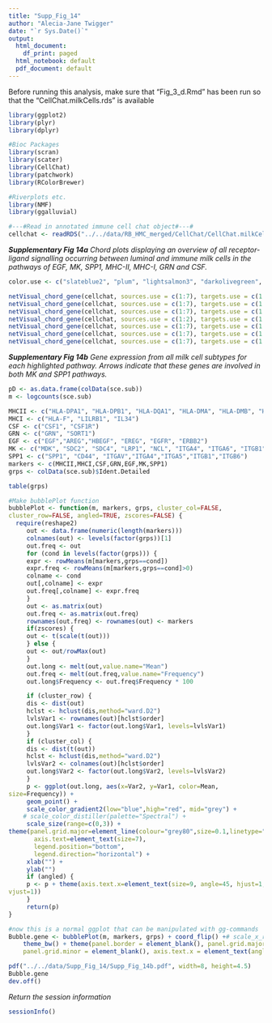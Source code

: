 ```yaml
---
title: "Supp_Fig_14"
author: "Alecia-Jane Twigger"
date: "`r Sys.Date()`"
output: 
  html_document:
    df_print: paged
  html_notebook: default
  pdf_document: default
---
```

Before running this analysis, make sure that "Fig_3_d.Rmd" has been run so that the "CellChat.milkCells.rds" is available
```r
library(ggplot2)
library(plyr)
library(dplyr)

#Bioc Packages
library(scran)
library(scater)
library(CellChat)
library(patchwork)
library(RColorBrewer)

#Riverplots etc.
library(NMF)
library(ggalluvial)

#---#Read in annotated immune cell chat object#---#
cellchat <- readRDS("../../data/RB_HMC_merged/CellChat/CellChat.milkCells.rds")
```
***Supplementary Fig 14a***
*Chord plots displaying an overview of all receptor-ligand signalling occurring between luminal and immune milk cells in the pathways of EGF, MK, SPP1, MHC-II, MHC-I, GRN and CSF.*
```r
color.use <- c("slateblue2", "plum", "lightsalmon3", "darkolivegreen", "#99A800", "gold4", "gold")

netVisual_chord_gene(cellchat, sources.use = c(1:7), targets.use = c(1:7), signaling = c("EGF"),legend.pos.x = 8, color.use= color.use)
netVisual_chord_gene(cellchat, sources.use = c(1:7), targets.use = c(1:7), signaling = c("MK"),legend.pos.x = 8, color.use= color.use)
netVisual_chord_gene(cellchat, sources.use = c(1:7), targets.use = c(1:7), signaling = c("SPP1"),legend.pos.x = 8, color.use= color.use)
netVisual_chord_gene(cellchat, sources.use = c(1:2), targets.use = c(1:7), signaling = c("MHC-II"),legend.pos.x = 8, color.use= color.use)
netVisual_chord_gene(cellchat, sources.use = c(1:7), targets.use = c(1:7), signaling = c("MHC-I"),legend.pos.x = 8, color.use= color.use)
netVisual_chord_gene(cellchat, sources.use = c(1:7), targets.use = c(1:7), signaling = c("CSF"),legend.pos.x = 8, color.use= color.use)
netVisual_chord_gene(cellchat, sources.use = c(1:7), targets.use = c(1:7), signaling = c("GRN"),legend.pos.x = 8, color.use= color.use)
```
***Supplementary Fig 14b***
*Gene expression from all milk cell subtypes for each highlighted pathway. Arrows indicate that these genes are involved in both MK and SPP1 pathways.*
```r
pD <- as.data.frame(colData(sce.sub))
m <- logcounts(sce.sub)

MHCII <- c("HLA-DPA1", "HLA-DPB1", "HLA-DQA1", "HLA-DMA", "HLA-DMB", "HLA-DOA", "HLA-DQB1", "HLA-DRA", "HLA-DRB1","HLA-DRB5", "CD4")
MHCI <- c("HLA-F", "LILRB1", "IL34")
CSF <- c("CSF1", "CSF1R")
GRN <- c("GRN", "SORT1")
EGF <- c("EGF","AREG","HBEGF", "EREG", "EGFR", "ERBB2")
MK <- c("MDK", "SDC2", "SDC4", "LRP1", "NCL", "ITGA4", "ITGA6", "ITGB1")
SPP1 <- c("SPP1", "CD44", "ITGAV","ITGA4","ITGA5","ITGB1","ITGB6")
markers <- c(MHCII,MHCI,CSF,GRN,EGF,MK,SPP1)
grps <- colData(sce.sub)$Ident.Detailed

table(grps)

#Make bubblePlot function
bubblePlot <- function(m, markers, grps, cluster_col=FALSE,
cluster_row=FALSE, angled=TRUE, zscores=FALSE) {
  require(reshape2)
     out <- data.frame(numeric(length(markers)))
     colnames(out) <- levels(factor(grps))[1]
     out.freq <- out
     for (cond in levels(factor(grps))) {
     expr <- rowMeans(m[markers,grps==cond])
     expr.freq <- rowMeans(m[markers,grps==cond]>0)
     colname <- cond
     out[,colname] <- expr
     out.freq[,colname] <- expr.freq
     }
     out <- as.matrix(out)
     out.freq <- as.matrix(out.freq)
     rownames(out.freq) <- rownames(out) <- markers
     if(zscores) {
     out <- t(scale(t(out)))
     } else {
     out <- out/rowMax(out)
     }
     out.long <- melt(out,value.name="Mean")
     out.freq <- melt(out.freq,value.name="Frequency")
     out.long$Frequency <- out.freq$Frequency * 100

     if (cluster_row) {
     dis <- dist(out)
     hclst <- hclust(dis,method="ward.D2")
     lvlsVar1 <- rownames(out)[hclst$order]
     out.long$Var1 <- factor(out.long$Var1, levels=lvlsVar1)
     }
     if (cluster_col) {
     dis <- dist(t(out))
     hclst <- hclust(dis,method="ward.D2")
     lvlsVar2 <- colnames(out)[hclst$order]
     out.long$Var2 <- factor(out.long$Var2, levels=lvlsVar2)
     }
     p <- ggplot(out.long, aes(x=Var2, y=Var1, color=Mean,
size=Frequency)) +
     geom_point() +
     scale_color_gradient2(low="blue",high="red", mid="grey") +
    # scale_color_distiller(palette="Spectral") +
     scale_size(range=c(0,3)) +
theme(panel.grid.major=element_line(colour="grey80",size=0.1,linetype="dashed"),
       axis.text=element_text(size=7),
       legend.position="bottom",
       legend.direction="horizontal") +
     xlab("") +
     ylab("")
     if (angled) {
     p <- p + theme(axis.text.x=element_text(size=9, angle=45, hjust=1,
vjust=1))
     }
     return(p)
}

#now this is a normal ggplot that can be manipulated with gg-commands
Bubble.gene <- bubblePlot(m, markers, grps) + coord_flip() +# scale_x_reverse() +
    theme_bw() + theme(panel.border = element_blank(), panel.grid.major = element_blank(),
    panel.grid.minor = element_blank(), axis.text.x = element_text(angle = 90), axis.line = element_line(colour = "black"))

pdf("../../data/Supp_Fig_14/Supp_Fig_14b.pdf", width=8, height=4.5)
Bubble.gene
dev.off()

```
*Return the session information*
```r
sessionInfo()
```

